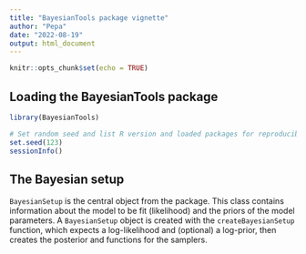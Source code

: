 ```yaml
---
title: "BayesianTools package vignette"
author: "Pepa"
date: "2022-08-19"
output: html_document
---
```


```r
knitr::opts_chunk$set(echo = TRUE)
```

## Loading the BayesianTools package

```r
library(BayesianTools)

# Set random seed and list R version and loaded packages for reproducibility
set.seed(123)
sessionInfo()
```
## The Bayesian setup

`BayesianSetup` is the central object from the package. This class contains information about the model to be fit (likelihood) and the priors of the model parameters. A `BayesianSetup` object is created with the `createBayesianSetup` function, which expects a log-likelihood and (optional) a log-prior, then creates the posterior and functions for the samplers. 


